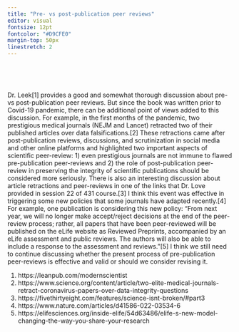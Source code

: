 ```yaml
---
title: "Pre- vs post-publication peer reviews"
editor: visual
fontsize: 12pt
fontcolor: "#D9CFE0"
margin-top: 50px
linestretch: 2
---
```


 

 

Dr. Leek\[1\] provides a good and somewhat thorough discussion about pre- vs post-publication peer reviews. But since the book was written prior to Covid-19 pandemic, there can be additional point of views added to this discussion. For example, in the first months of the pandemic, two prestigious medical journals (NEJM and Lancet) retracted two of their published articles over data falsifications.\[2\] These retractions came after post-publication reviews, discussions, and scrutinization in social media and other online platforms and highlighted two important aspects of scientific peer-review: 1) even prestigious journals are not immune to flawed pre-publication peer-reviews and 2) the role of post-publication peer-review in preserving the integrity of scientific publications should be considered more seriously. There is also an interesting discussion about article retractions and peer-reviews in one of the links that Dr. Love provided in session 22 of 431 course.\[3\] I think this event was effective in triggering some new policies that some journals have adapted recently.\[4\] For example, one publication is considering this new policy: "From next year, we will no longer make accept/reject decisions at the end of the peer-review process; rather, all papers that have been peer-reviewed will be published on the eLife website as Reviewed Preprints, accompanied by an eLife assessment and public reviews. The authors will also be able to include a response to the assessment and reviews."\[5\] I think we still need to continue discussing whether the present process of pre-publication peer-reviews is effective and valid or should we consider revising it.

1.  https://leanpub.com/modernscientist
2.  https://www.science.org/content/article/two-elite-medical-journals-retract-coronavirus-papers-over-data-integrity-questions
3.  https://fivethirtyeight.com/features/science-isnt-broken/#part3
4.  https://www.nature.com/articles/d41586-022-03534-6
5.  https://elifesciences.org/inside-elife/54d63486/elife-s-new-model-changing-the-way-you-share-your-research

 
